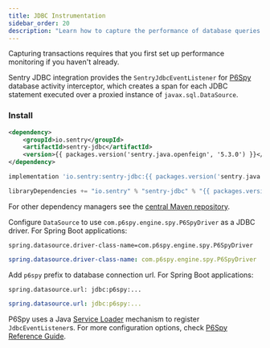 ```yaml
---
title: JDBC Instrumentation
sidebar_order: 20
description: "Learn how to capture the performance of database queries executed with JDBC."
---
```


<Note>

Capturing transactions requires that you first <PlatformLink to="/performance/">set up performance monitoring</PlatformLink> if you haven't already.

</Note>

Sentry JDBC integration provides the `SentryJdbcEventListener` for [P6Spy](https://github.com/p6spy/p6spy/)  database activity interceptor, which creates a span for each JDBC statement executed over a proxied instance of `javax.sql.DataSource`.

### Install

```xml {tabTitle:Maven}
<dependency>
    <groupId>io.sentry</groupId>
    <artifactId>sentry-jdbc</artifactId>
    <version>{{ packages.version('sentry.java.openfeign', '5.3.0') }}</version>
</dependency>
```

```groovy {tabTitle:Gradle}
implementation 'io.sentry:sentry-jdbc:{{ packages.version('sentry.java.jdbc', '5.3.0') }}'
```

```scala {tabTitle: SBT}
libraryDependencies += "io.sentry" % "sentry-jdbc" % "{{ packages.version('sentry.java.jdbc', '5.3.0') }}"
```

For other dependency managers see the [central Maven repository](https://search.maven.org/artifact/io.sentry/sentry-jdbc).

Configure `DataSource` to use `com.p6spy.engine.spy.P6SpyDriver` as a JDBC driver. For Spring Boot applications:

```properies {tabTitle: application.properties}
spring.datasource.driver-class-name=com.p6spy.engine.spy.P6SpyDriver
```

```yaml {tabTitle: application.yml}
spring.datasource.driver-class-name: com.p6spy.engine.spy.P6SpyDriver
```

Add `p6spy` prefix to database connection url. For Spring Boot applications:

```properies {tabTitle: application.properties}
spring.datasource.url: jdbc:p6spy:...
```

```yaml {tabTitle: application.yml}
spring.datasource.url: jdbc:p6spy:...
```

P6Spy uses a Java [Service Loader](https://docs.oracle.com/javase/tutorial/sound/SPI-intro.html) mechanism to register `JdbcEventListener`s. For more configuration options, check [P6Spy Reference Guide](https://p6spy.readthedocs.io/en/latest/).
